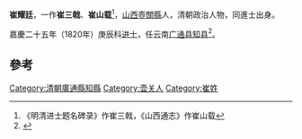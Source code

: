 '''崔耀廷'''，一作'''崔三戟'''、'''崔山载'''<ref>《明清进士题名碑录》作崔三戟，《山西通志》作崔山载</ref>，[[山西|山西]][[壺關縣|壺關縣]]人，清朝政治人物，同進士出身。

嘉慶二十五年（1820年）庚辰科[[进士|进士]]，任云南[[广通县_(元朝)|广通县]][[知县|知县]]<ref>{{cite news|author=长治市地方志办公室|title=壶关县进士名录|url=http://www.dfz.changzhi.gov.cn/960rn.jsp?urltype=news.NewsContentUrl&wbnewsid=232184&wbtreeid=21514|accessdate=2013-08-14|newspaper=长治市地方志办公室|deadurl=yes|archiveurl=https://web.archive.org/web/20130818220212/http://www.dfz.changzhi.gov.cn/960rn.jsp?urltype=news.NewsContentUrl&wbnewsid=232184&wbtreeid=21514|archivedate=2013年8月18日|df=}}</ref>。

==參考==
{{reflist}}

{{嘉慶二十五年庚辰科殿試金榜}}
{{清朝官员小作品}}
{{DEFAULTSORT:Cui崔}}
[[Category:清朝廣通縣知縣|Category:清朝廣通縣知縣]]
[[Category:壶关人|Category:壶关人]]
[[Category:崔姓|Category:崔姓]]
